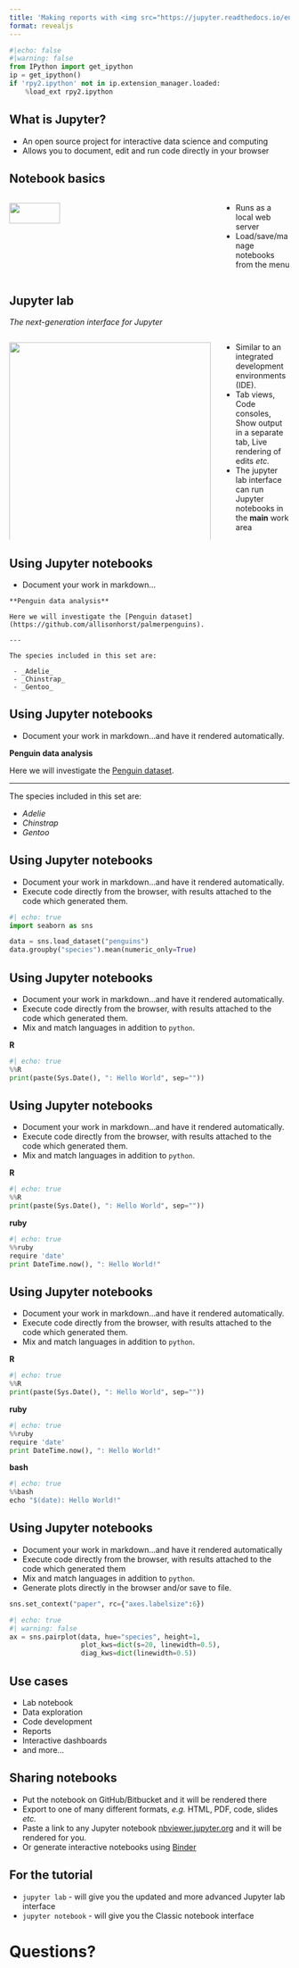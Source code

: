 ```yaml
---
title: 'Making reports with <img src="https://jupyter.readthedocs.io/en/latest/_static/_images/jupyter.svg" style="width:100%;padding: 5px 5px 5px 5px;">'
format: revealjs
---
```


```python
#|echo: false
#|warning: false
from IPython import get_ipython
ip = get_ipython()
if 'rpy2.ipython' not in ip.extension_manager.loaded:
    %load_ext rpy2.ipython
```

## What is Jupyter?

::: {.incremental}
- An open source project for interactive data science and computing
- Allows you to document, edit and run code directly in your browser
:::

## Notebook basics {.smaller}

::::: {.columns}
:::: {.column width="75%"}
![](https://docs.jupyter.org/en/latest/_images/trynb.png){height="50%" fig-align=center}
::::
:::: {.column width="25%"}
::: {.incremental}
- Runs as a local web server
- Load/save/manage notebooks from the menu
:::
::::
:::::

## Jupyter lab {.smaller}

_The next-generation interface for Jupyter_

::::: {.columns}
:::: {.column width="75%"}
![](https://jupyterlab.readthedocs.io/en/stable/_images/jupyterlab.png){height="100%" fig-align=center}
::::
:::: {.column width="25%"}
::: {.incremental}
- Similar to an integrated development environments (IDE).
- Tab views, Code consoles, Show output in a separate tab, Live rendering of edits _etc._
- The jupyter lab interface can run Jupyter notebooks in the **main** work area
:::
::::
:::::

## Using Jupyter notebooks {auto-animate="true" transition="none" transition-speed="fast" .smaller}

::: {data-id="bullets"}
- Document your work in markdown...
:::

::: {data-id="markdown1"}
``` .default
**Penguin data analysis**

Here we will investigate the [Penguin dataset](https://github.com/allisonhorst/palmerpenguins).

---

The species included in this set are:

 - _Adelie_
 - _Chinstrap_
 - _Gentoo_
 ```
:::

## Using Jupyter notebooks {auto-animate="true" transition="none" transition-speed="fast" .smaller}

::: {data-id="bullets"}
- Document your work in markdown...and have it rendered automatically.
:::

::: {data-id="markdown1"}

**Penguin data analysis**

Here we will investigate the [Penguin dataset](https://github.com/allisonhorst/palmerpenguins).

---

The species included in this set are:

 - _Adelie_
 - _Chinstrap_
 - _Gentoo_
:::

## Using Jupyter notebooks {auto-animate="true" transition="none" transition-speed="fast" .smaller}

::: {data-id="bullets"}
- Document your work in markdown...and have it rendered automatically.
- Execute code directly from the browser, with results attached to the code which generated them.
:::

```python
#| echo: true
import seaborn as sns

data = sns.load_dataset("penguins")
data.groupby("species").mean(numeric_only=True)
```

## Using Jupyter notebooks {auto-animate="true" transition="none" transition-speed="fast" .smaller}

::: {data-id="bullets"}
- Document your work in markdown...and have it rendered automatically.
- Execute code directly from the browser, with results attached to the code which generated them.
- Mix and match languages in addition to `python`.
:::

**R**
```python
#| echo: true
%%R
print(paste(Sys.Date(), ": Hello World", sep=""))
```

## Using Jupyter notebooks {auto-animate="true" transition="none" transition-speed="fast" .smaller}

::: {data-id="bullets"}
- Document your work in markdown...and have it rendered automatically.
- Execute code directly from the browser, with results attached to the code which generated them.
- Mix and match languages in addition to `python`.
:::

**R**
```python
#| echo: true
%%R
print(paste(Sys.Date(), ": Hello World", sep=""))
```

**ruby**
```python
#| echo: true
%%ruby
require 'date'
print DateTime.now(), ": Hello World!"
```

## Using Jupyter notebooks {auto-animate="true" transition="none" transition-speed="fast" .smaller}

::: {data-id="bullets"}
- Document your work in markdown...and have it rendered automatically.
- Execute code directly from the browser, with results attached to the code which generated them.
- Mix and match languages in addition to `python`.
:::

**R**
```python
#| echo: true
%%R
print(paste(Sys.Date(), ": Hello World", sep=""))
```

**ruby**
```python
#| echo: true
%%ruby
require 'date'
print DateTime.now(), ": Hello World!"
```

**bash**
```python
#| echo: true
%%bash
echo "$(date): Hello World!"
```

## Using Jupyter notebooks {auto-animate="true" transition="none" transition-speed="fast" .smaller}

::: {data-id="bullets"}
- Document your work in markdown...and have it rendered automatically
- Execute code directly from the browser, with results attached to the code which generated them
- Mix and match languages in addition to `python`.
- Generate plots directly in the browser and/or save to file.
:::

```python
sns.set_context("paper", rc={"axes.labelsize":6})
```

```python
#| echo: true
#| warning: false
ax = sns.pairplot(data, hue="species", height=1,
                  plot_kws=dict(s=20, linewidth=0.5),
                  diag_kws=dict(linewidth=0.5))
```

## Use cases

::: {.incremental}
- Lab notebook
- Data exploration
- Code development
- Reports
- Interactive dashboards
- and more...
:::

## Sharing notebooks

::: {.incremental}
- Put the notebook on GitHub/Bitbucket and it will be rendered there
- Export to one of many different formats, _e.g._ HTML, PDF, code, slides _etc._
- Paste a link to any Jupyter notebook [nbviewer.jupyter.org](https://nbviewer.jupyter.org) and it will be rendered for you.
- Or generate interactive notebooks using [Binder](https://mybinder.org)
:::

## For the tutorial

- `jupyter lab` - will give you the updated and more advanced Jupyter lab interface
- `jupyter notebook` - will give you the Classic notebook interface

# Questions? {.center}
